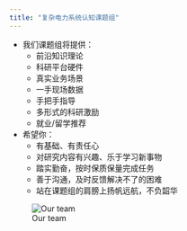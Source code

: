```yaml
---
title: "复杂电力系统认知课题组"
---
```


* 我们课题组将提供：
    * 前沿知识理论
    * 科研平台硬件
    * 真实业务场景
    * 一手现场数据
    * 手把手指导
    * 多形式的科研激励
    * 就业/留学推荐
* 希望你：
    * 有基础、有责任心
    * 对研究内容有兴趣、乐于学习新事物
    * 踏实勤奋，按时保质保量完成任务
    * 善于沟通，及时反馈解决不了的困难
    * 站在课题组的肩膀上扬帆远航，不负韶华

![Our team](images/full_staff.png)
